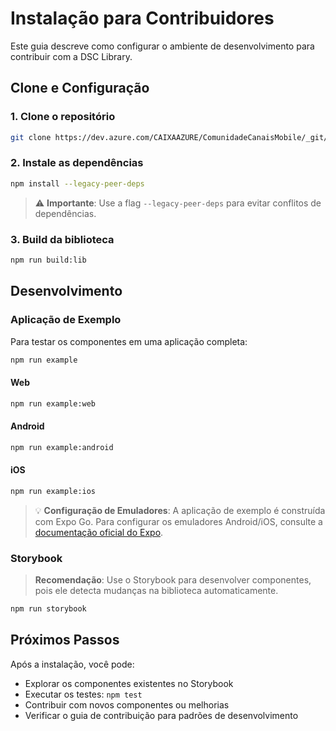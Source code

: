 
<Meta title="Guia de Contribuição/Instalação" />

# Instalação para Contribuidores

Este guia descreve como configurar o ambiente de desenvolvimento para contribuir com a DSC Library.

## Clone e Configuração

### 1. Clone o repositório

```bash
git clone https://dev.azure.com/CAIXAAZURE/ComunidadeCanaisMobile/_git/rn-superapp-dsc-library
```

### 2. Instale as dependências

```bash
npm install --legacy-peer-deps
```

> ⚠️ **Importante**: Use a flag `--legacy-peer-deps` para evitar conflitos de dependências.

### 3. Build da biblioteca

```bash
npm run build:lib
```

## Desenvolvimento

### Aplicação de Exemplo

Para testar os componentes em uma aplicação completa:

```bash
npm run example
```

#### Web

```bash
npm run example:web
```

#### Android

```bash
npm run example:android
```

#### iOS

```bash
npm run example:ios
```

> 💡 **Configuração de Emuladores**: A aplicação de exemplo é construída com Expo Go. Para configurar os emuladores Android/iOS, consulte a [documentação oficial do Expo](https://docs.expo.dev/get-started/set-up-your-environment/).

### Storybook

> **Recomendação**: Use o Storybook para desenvolver componentes, pois ele detecta mudanças na biblioteca automaticamente.

```bash
npm run storybook
```

## Próximos Passos

Após a instalação, você pode:

- Explorar os componentes existentes no Storybook
- Executar os testes: `npm test`
- Contribuir com novos componentes ou melhorias
- Verificar o guia de contribuição para padrões de desenvolvimento
